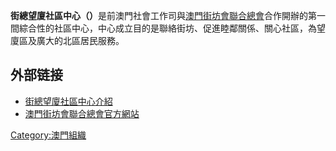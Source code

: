 '''街總望廈社區中心（{{lang|pt|Centro Comunitário Mong Há}}）'''是前澳門社會工作司與[[澳門街坊會聯合總會|澳門街坊會聯合總會]]合作開辦的第一間綜合性的社區中心，中心成立目的是聯絡街坊、促進睦鄰關係、關心社區，為望廈區及廣大的北區居民服務。

== 外部链接 ==
* [https://web.archive.org/web/20070310175153/http://www.ias.gov.mo/examples/jsp/equipjsp/detail.jsp?id=E1003  街總望廈社區中心介紹]
* [https://web.archive.org/web/20070930184902/http://home.macau.ctm.net/~ugamm/index.html 澳門街坊會聯合總會官方網站 ]

[[Category:澳門組織|Category:澳門組織]]

{{Org-stub}}